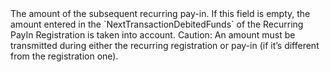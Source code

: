   

  
<ParamField body="DebitedFunds" type="object" >     
The amount of the subsequent recurring pay-in. If this field is empty, the amount entered in the `NextTransactionDebitedFunds` of the Recurring PayIn Registration is taken into account.  
Caution: An amount must be transmitted during either the recurring registration or pay-in (if it’s different from the registration one).   

<Expandable title="properties"><Currency13 />  
<Amount />  
  

</Expandable> 
</ParamField>